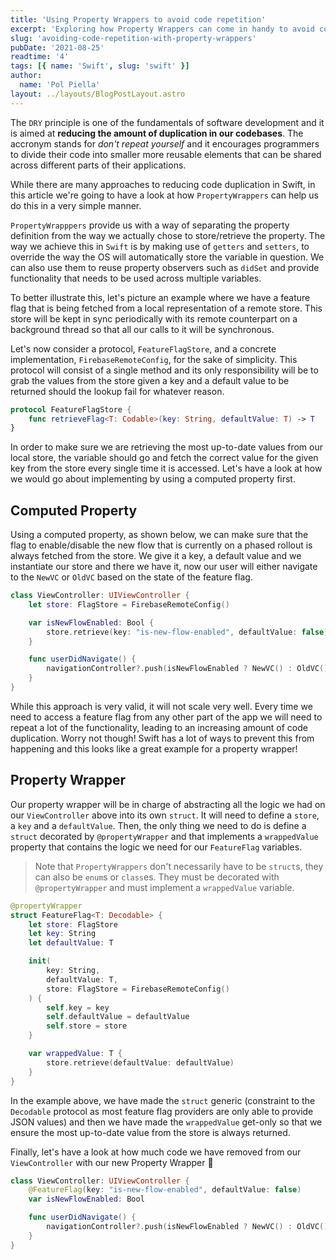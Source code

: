 ```yaml
---
title: 'Using Property Wrappers to avoid code repetition'
excerpt: 'Exploring how Property Wrappers can come in handy to avoid code repetition'
slug: 'avoiding-code-repetition-with-property-wrappers'
pubDate: '2021-08-25'
readtime: '4'
tags: [{ name: 'Swift', slug: 'swift' }]
author:
  name: 'Pol Piella'
layout: ../layouts/BlogPostLayout.astro
---
```


The `DRY` principle is one of the fundamentals of software development and it is aimed at **reducing the amount of duplication in our codebases**. The accronym stands for _don't repeat yourself_ and it encourages programmers to divide their code into smaller more reusable elements that can be shared across different parts of their applications.

While there are many approaches to reducing code duplication in Swift, in this article we're going to have a look at how `PropertyWrappers` can help us do this in a very simple manner.

`PropertyWrapppers` provide us with a way of separating the property definition from the way we actually chose to store/retrieve the property. The way we achieve this in `Swift` is by making use of `getters` and `setters`, to override the way the OS will automatically store the variable in question. We can also use them to reuse property observers such as `didSet` and provide functionality that needs to be used across multiple variables.

To better illustrate this, let's picture an example where we have a feature flag that is being fetched from a local representation of a remote store. This store will be kept in sync periodically with its remote counterpart on a background thread so that all our calls to it will be synchronous.

Let's now consider a protocol, `FeatureFlagStore`, and a concrete implementation, `FirebaseRemoteConfig`, for the sake of simplicity. This protocol will consist of a single method and its only responsibility will be to grab the values from the store given a key and a default value to be returned should the lookup fail for whatever reason.

```swift:FeatureFlagStore.swift
protocol FeatureFlagStore {
    func retrieveFlag<T: Codable>(key: String, defaultValue: T) -> T
}
```

In order to make sure we are retrieving the most up-to-date values from our local store, the variable should go and fetch the correct value for the given key from the store every single time it is accessed. Let's have a look at how we would go about implementing by using a computed property first.

## Computed Property

Using a computed property, as shown below, we can make sure that the flag to enable/disable the new flow that is currently on a phased rollout is always fetched from the store. We give it a key, a default value and we instantiate our store and there we have it, now our user will either navigate to the `NewVC` or `OldVC` based on the state of the feature flag.

```swift:ViewController.swift
class ViewController: UIViewController {
    let store: FlagStore = FirebaseRemoteConfig()

    var isNewFlowEnabled: Bool {
        store.retrieve(key: "is-new-flow-enabled", defaultValue: false)
    }

    func userDidNavigate() {
        navigationController?.push(isNewFlowEnabled ? NewVC() : OldVC())
    }
}
```

While this approach is very valid, it will not scale very well. Every time we need to access a feature flag from any other part of the app we will need to repeat a lot of the functionality, leading to an increasing amount of code duplication. Worry not though! Swift has a lot of ways to prevent this from happening and this looks like a great example for a property wrapper!

## Property Wrapper

Our property wrapper will be in charge of abstracting all the logic we had on our `ViewController` above into its own `struct`. It will need to define a `store`, a `key` and a `defaultValue`. Then, the only thing we need to do is define a `struct` decorated by `@propertyWrapper` and that implements a `wrappedValue` property that contains the logic we need for our `FeatureFlag` variables.

> Note that `PropertyWrappers` don't necessarily have to be `struct`s, they can also be `enum`s or `class`es. They must be decorated with `@propertyWrapper` and must implement a `wrappedValue` variable.

```swift:FeatureFlag.swift
@propertyWrapper
struct FeatureFlag<T: Decodable> {
    let store: FlagStore
    let key: String
    let defaultValue: T

    init(
        key: String,
        defaultValue: T,
        store: FlagStore = FirebaseRemoteConfig()
    ) {
        self.key = key
        self.defaultValue = defaultValue
        self.store = store
    }

    var wrappedValue: T {
        store.retrieve(defaultValue: defaultValue)
    }
}
```

In the example above, we have made the `struct` generic (constraint to the `Decodable` protocol as most feature flag providers are only able to provide JSON values) and then we have made the `wrappedValue` get-only so that we ensure the most up-to-date value from the store is always returned.

Finally, let's have a look at how much code we have removed from our `ViewController` with our new Property Wrapper 🤩

```swift:ViewController.swift
class ViewController: UIViewController {
    @FeatureFlag(key: "is-new-flow-enabled", defaultValue: false)
    var isNewFlowEnabled: Bool

    func userDidNavigate() {
        navigationController?.push(isNewFlowEnabled ? NewVC() : OldVC())
    }
}
```
